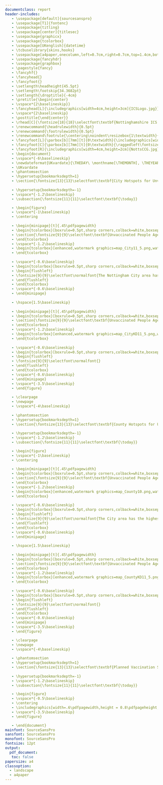 ---
documentclass: report
header-includes:
   - \usepackage[default]{sourcesanspro}
   - \usepackage[T1]{fontenc}
   - \usepackage{titling}
   - \usepackage[center]{titlesec}
   - \usepackage{graphicx}
   - \usepackage{tcolorbox}
   - \usepackage[UKenglish]{datetime}
   - \tcbuselibrary{skins,hooks}
   - \usepackage[a4paper,onecolumn,left=0.7cm,right=0.7cm,top=1.4cm,bottom=1.4cm,includefoot]{geometry}
   - \usepackage{fancyhdr}
   - \usepackage{graphbox}
   - \pagestyle{fancy}
   - \fancyhf{}
   - \fancyhead{}
   - \fancyfoot{}
   - \setlength\headheight{45.5pt}
   - \setlength\footskip{34.3682pt}
   - \setlength{\droptitle}{-4cm}
   - \pretitle{\begin{center}
   - \vspace*{2\baselineskip}}
   - \fancyhead[L]{\includegraphics[width=4cm,height=3cm]{ICSLogo.jpg}}
   - \vspace*{2\baselineskip} 
   - \posttitle{\end{center}}
   - \rhead[C]{\fontsize{18}{18}\selectfont\textbf{Nottinghamshire ICS Vaccine Uptake Report}}
   - \renewcommand{\headrulewidth}{0.5pt}
   - \renewcommand{\footrulewidth}{0.5pt}
   - \renewcommand\footrule{\centering\noindent\resizebox{1\textwidth}{!}{\includegraphics[width=1\paperwidth]{FootRule.png}}}
   - \fancyfoot[L]{\parbox[b][7mm][t]{0\textwidth}{\includegraphics[width=5cm,height=2cm]{FooterLeft.png}}}
   - \fancyfoot[C]{\parbox[b][7mm][t]{0\textwidth}{\raggedleft\fontsize{8}{8}\selectfont\textbf\thepage}}
   - \fancyfoot[R]{\includegraphics[width=4cm,height=2cm]{NottsCCG.jpg}}
   - \begin{document}
   - \vspace*{-6\baselineskip}
   - \newdateformat{UKvardate}{\THEDAY\ \monthname[\THEMONTH], \THEYEAR}
   - \UKvardate
   - \phantomsection
   - \hypersetup{bookmarksdepth=1}
   - \section{\fontsize{13}{13}\selectfont\textbf{City Hotspots for Unvaccinated People 16+ Yrs (non-declines).}}
   
   - \hypersetup{bookmarksdepth=-1}
   - \vspace*{-1.2\baselineskip}   
   - \subsection{\fontsize{11}{11}\selectfont\textbf{\today}}

   - \begin{figure}
   - \vspace*{-1\baselineskip} 
   - \centering
   
   - \begin{minipage}[t]{.45\pdfpagewidth}
   - \begin{tcolorbox}[boxrule=0.5pt,sharp corners,colback=white,boxsep=-0mm,width=.45\pdfpagewidth,height = 0.06\pdfpageheight]
   - \section{\fontsize{9}{9}\selectfont\textbf{Unvaccinated People Aged 16+ Yrs (non-declines) by LSOA.}}
   - \end{tcolorbox}
   - \vspace*{-1.2\baselineskip}
   - \begin{tcolorbox}[enhanced,watermark graphics=map_City11_5.png,watermark stretch=0.998,boxrule=0.75pt,sharp corners,colback=white,boxsep=-0mm,width=.45\pdfpagewidth, height = 0.6\pdfpageheight]
   - \end{tcolorbox}
   
   - \vspace*{-0.6\baselineskip}  
   - \begin{tcolorbox}[boxrule=0.5pt,sharp corners,colback=white,boxsep=-0mm,width=.45\pdfpagewidth,height = 0.08\pdfpageheight]
   - \begin{flushleft}
   - \fontsize{9}{9}\selectfont\normalfont{The Nottingham City area has more unvaccinated people than Nottingham County. Within Nottingham City, Radford remains the area with the highest number of unvaccinated people.}
   - \end{flushleft}
   - \end{tcolorbox}
   - \vspace*{-0.6\baselineskip} 
   - \end{minipage}
   
   - \hspace{1.5\baselineskip}
   
   - \begin{minipage}[t]{.45\pdfpagewidth}
   - \begin{tcolorbox}[boxrule=0.5pt,sharp corners,colback=white,boxsep=-0mm,width=.45\pdfpagewidth,height = 0.06\pdfpageheight]
   - \section{\fontsize{9}{9}\selectfont\textbf{Unvaccinated People Aged 16+ Yrs (non-declines) Heatmap (Kernel Density Estimation).}}
   - \end{tcolorbox} 
   - \vspace*{-1.2\baselineskip}
   - \begin{tcolorbox}[enhanced,watermark graphics=map_CityKD11_5.png,watermark stretch=0.998,boxrule=0.75pt,sharp corners,colback=white,boxsep=-0mm,width=.45\pdfpagewidth, height = 0.6\pdfpageheight]
   - \end{tcolorbox}
   
   - \vspace*{-0.6\baselineskip}  
   - \begin{tcolorbox}[boxrule=0.5pt,sharp corners,colback=white,boxsep=-0mm,width=.45\pdfpagewidth,height = 0.08\pdfpageheight]
   - \begin{flushleft}
   - \fontsize{9}{9}\selectfont\normalfont{}
   - \end{flushleft}
   - \end{tcolorbox}
   - \vspace*{-0.6\baselineskip} 
   - \end{minipage}
   - \vspace*{-3.5\baselineskip} 
   - \end{figure}
   
   - \clearpage
   - \newpage
   - \vspace*{-4\baselineskip}
   
   - \phantomsection
   - \hypersetup{bookmarksdepth=1}
   - \section{\fontsize{13}{13}\selectfont\textbf{County Hotspots for Unvaccinated People 16+ Yrs (non-declines).}}
   
   - \hypersetup{bookmarksdepth=-1}
   - \vspace*{-1.2\baselineskip}   
   - \subsection{\fontsize{11}{11}\selectfont\textbf{\today}}

   - \begin{figure}
   - \vspace*{-1\baselineskip} 
   - \centering
   
   - \begin{minipage}[t]{.45\pdfpagewidth}
   - \begin{tcolorbox}[boxrule=0.5pt,sharp corners,colback=white,boxsep=-0mm,width=.45\pdfpagewidth,height = 0.06\pdfpageheight]
   - \section{\fontsize{9}{9}\selectfont\textbf{Unvaccinated People Aged 16+ Yrs (non-declines) by LSOA.}}
   - \end{tcolorbox}
   - \vspace*{-1.2\baselineskip}
   - \begin{tcolorbox}[enhanced,watermark graphics=map_County10.png,watermark stretch=0.998,boxrule=0.75pt,sharp corners,colback=white,boxsep=-0mm,width=.45\pdfpagewidth, height = 0.6\pdfpageheight]
   - \end{tcolorbox}
   
   - \vspace*{-0.6\baselineskip}  
   - \begin{tcolorbox}[boxrule=0.5pt,sharp corners,colback=white,boxsep=-0mm,width=.45\pdfpagewidth,height = 0.08\pdfpageheight]
   - \begin{flushleft}
   - \fontsize{9}{9}\selectfont\normalfont{The City area has the highest number of unvaccinated people. The areas on the map more than 5 miles from a vaccination site have very low numbers of unvaccinated people.}
   - \end{flushleft}
   - \end{tcolorbox}
   - \vspace*{-0.6\baselineskip} 
   - \end{minipage}
   
   - \hspace{1.5\baselineskip}
   
   - \begin{minipage}[t]{.45\pdfpagewidth}
   - \begin{tcolorbox}[boxrule=0.5pt,sharp corners,colback=white,boxsep=-0mm,width=.45\pdfpagewidth,height = 0.06\pdfpageheight]
   - \section{\fontsize{9}{9}\selectfont\textbf{Unvaccinated People Aged 16+ Yrs (non-declines) Heatmap (Kernel Density Estimation).}}
   - \end{tcolorbox} 
   - \vspace*{-1.2\baselineskip}
   - \begin{tcolorbox}[enhanced,watermark graphics=map_CountyKD11_5.png,watermark stretch=0.998,boxrule=0.75pt,sharp corners,colback=white,boxsep=-0mm,width=.45\pdfpagewidth, height = 0.6\pdfpageheight]
   - \end{tcolorbox}
   
   - \vspace*{-0.6\baselineskip}  
   - \begin{tcolorbox}[boxrule=0.5pt,sharp corners,colback=white,boxsep=-0mm,width=.45\pdfpagewidth,height = 0.08\pdfpageheight]
   - \begin{flushleft}
   - \fontsize{9}{9}\selectfont\normalfont{}
   - \end{flushleft}
   - \end{tcolorbox}
   - \vspace*{-0.6\baselineskip} 
   - \end{minipage}
   - \vspace*{-3.5\baselineskip} 
   - \end{figure}

   - \clearpage
   - \newpage
   - \vspace*{-4\baselineskip}
   
   - \phantomsection
   - \hypersetup{bookmarksdepth=1}
   - \section{\fontsize{13}{13}\selectfont\textbf{Planned Vaccination Site List}}
   
   - \hypersetup{bookmarksdepth=-1}
   - \vspace*{-1.2\baselineskip}   
   - \subsection{\fontsize{11}{11}\selectfont\textbf{\today}}

   - \begin{figure}
   - \vspace*{-0.5\baselineskip} 
   - \centering
   - \includegraphics[width=.6\pdfpagewidth,height = 0.8\pdfpageheight,trim=4 4 4 4,clip]{SitesTable.png} 
   - \vspace*{-3.5\baselineskip} 
   - \end{figure}

   - \end{document}
mainfont: SourceSansPro
sansfont: SourceSansPro
monofont: SourceSansPro
fontsize: 12pt
output:
  pdf_document:
   toc: false
papersize: a4
classoption: 
  - landscape
  - a4paper
---

